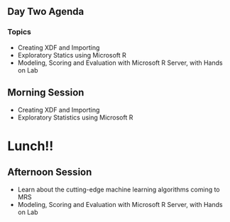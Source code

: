 ## Day Two Agenda

### Topics

* Creating XDF and Importing
* Exploratory Statics using Microsoft R
* Modeling, Scoring and Evaluation with Microsoft R Server, with Hands on Lab

##  Morning Session

* Creating XDF and Importing
* Exploratory Statistics using Microsoft R

# Lunch!!

## Afternoon Session

* Learn about the cutting-edge machine learning algorithms coming to MRS
* Modeling, Scoring and Evaluation with Microsoft R Server, with Hands on Lab
